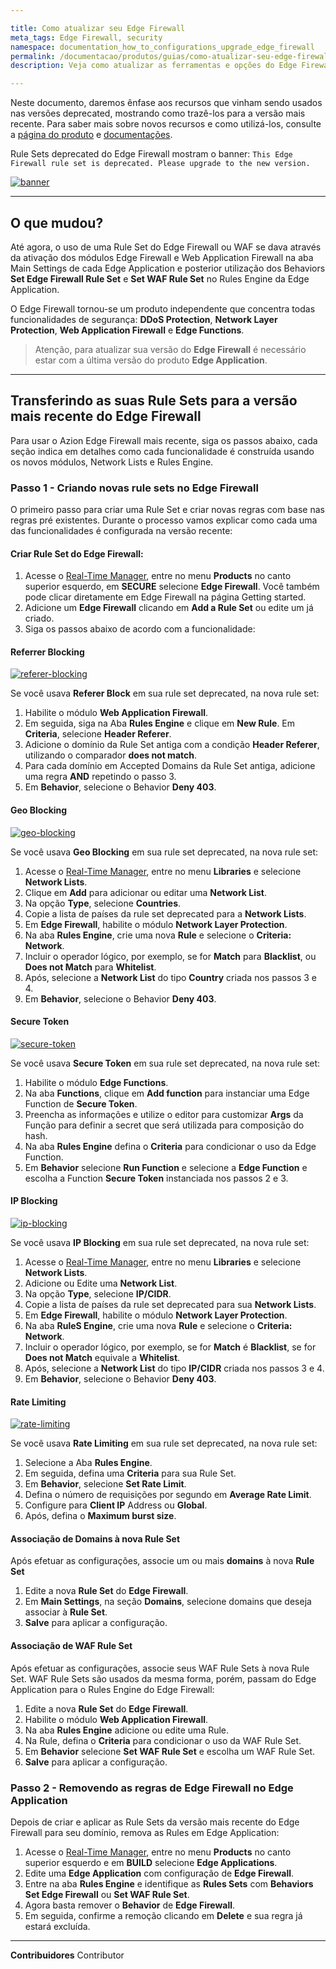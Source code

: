```yaml
---

title: Como atualizar seu Edge Firewall
meta_tags: Edge Firewall, security
namespace: documentation_how_to_configurations_upgrade_edge_firewall
permalink: /documentacao/produtos/guias/como-atualizar-seu-edge-firewall/
description: Veja como atualizar as ferramentas e opções do Edge Firewall

---
```


Neste documento, daremos ênfase aos recursos que vinham sendo usados nas versões deprecated, mostrando como trazê-los para a versão mais recente. Para saber mais sobre novos recursos e como utilizá-los, consulte a [página do produto](https://www.azion.com/pt-br/produtos/edge-firewall/) e [documentações](/en/documentation/products/edge-firewall/).

Rule Sets deprecated do Edge Firewall mostram o banner: `This Edge Firewall rule set is deprecated. Please upgrade to the new version.`

[![banner](/assets/docs/images/update-edge-firewall/banner.jpg)](/assets/docs/images/update-edge-firewall/banner.jpg)


---

## O que mudou?

Até agora, o uso de uma Rule Set do Edge Firewall ou WAF se dava através da ativação dos módulos Edge Firewall e Web Application Firewall na aba Main Settings de cada Edge Application e posterior utilização dos Behaviors **Set Edge Firewall Rule Set** e **Set WAF Rule Set** no Rules Engine da Edge Application.

O Edge Firewall tornou-se um produto independente que concentra todas funcionalidades de segurança: **DDoS Protection**, **Network Layer Protection**, **Web Application Firewall** e **Edge Functions**.

> Atenção, para atualizar sua versão do **Edge Firewall** é necessário estar com a última versão do produto **Edge Application**.

---

## Transferindo as suas Rule Sets para a versão mais recente do Edge Firewall

Para usar o Azion Edge Firewall mais recente, siga os passos abaixo, cada seção indica em detalhes como cada funcionalidade é construída usando os novos módulos, Network Lists e Rules Engine.

### Passo 1 - Criando novas rule sets no Edge Firewall

O primeiro passo para criar uma Rule Set e criar novas regras com base nas regras pré existentes. Durante o processo vamos explicar como cada uma das funcionalidades é configurada na versão recente:

#### Criar Rule Set do Edge Firewall:

1. Acesse o [Real-Time Manager](https://manager.azion.com/), entre no menu **Products** no canto superior esquerdo, em **SECURE** selecione **Edge Firewall**. Você também pode clicar diretamente em Edge Firewall na página Getting started.
2. Adicione um **Edge Firewall** clicando em **Add a Rule Set** ou edite um já criado.
3. Siga os passos abaixo de acordo com a funcionalidade:

#### Referrer Blocking

[![referer-blocking](/assets/docs/images/update-edge-firewall/referer-blocking.jpg)](/assets/docs/images/update-edge-firewall/referer-blocking.jpg)

Se você usava **Referer Block** em sua rule set deprecated, na nova rule set:

1. Habilite o módulo **Web Application Firewall**.
2. Em seguida, siga na Aba **Rules Engine** e clique em **New Rule**. Em **Criteria**, selecione **Header Referer**.
3. Adicione o domínio da Rule Set antiga com a condição **Header Referer**, utilizando o comparador **does not match**.
4. Para cada domínio em Accepted Domains da Rule Set antiga, adicione uma regra **AND** repetindo o passo 3.
5. Em **Behavior**, selecione o Behavior **Deny 403**.

#### Geo Blocking

[![geo-blocking](/assets/docs/images/update-edge-firewall/geo-blocking.jpg)](/assets/docs/images/update-edge-firewall/geo-blocking.jpg)

Se você usava **Geo Blocking** em sua rule set deprecated, na nova rule set:

1. Acesse o [Real-Time Manager](https://manager.azion.com/), entre no menu **Libraries** e selecione **Network Lists**.
2. Clique em **Add** para adicionar ou editar uma **Network List**.
3. Na opção **Type**, selecione **Countries**.
4. Copie a lista de países da rule set deprecated para a **Network Lists**.
5. Em **Edge Firewall**, habilite o módulo **Network Layer Protection**.
6. Na aba **Rules Engine**, crie uma nova **Rule** e selecione o **Criteria: Network**.
7. Incluir o operador lógico, por exemplo, se for **Match** para **Blacklist**, ou **Does not Match** para **Whitelist**.
8. Após, selecione a **Network List** do tipo **Country** criada nos passos 3 e 4.
9. Em **Behavior**, selecione o Behavior **Deny 403**.

#### Secure Token

[![secure-token](/assets/docs/images/update-edge-firewall/secure-token.jpg)](/assets/docs/images/update-edge-firewall/secure-token.jpg)

Se você usava **Secure Token** em sua rule set deprecated, na nova rule set:

1. Habilite o módulo **Edge Functions**.
2. Na aba **Functions**, clique em **Add function** para instanciar uma Edge Function de **Secure Token**.
3. Preencha as informações e utilize o editor para customizar **Args** da Função para definir a secret que será utilizada para composição do hash.
4. Na aba **Rules Engine** defina o **Criteria** para condicionar o uso da Edge Function.
5. Em **Behavior** selecione **Run Function** e selecione a **Edge Function** e escolha a Function **Secure Token** instanciada nos passos 2 e 3.

#### IP Blocking

[![ip-blocking](/assets/docs/images/update-edge-firewall/ip-blocking.jpg)](/assets/docs/images/update-edge-firewall/ip-blocking.jpg)

Se você usava **IP Blocking** em sua rule set deprecated, na nova rule set:

1. Acesse o [Real-Time Manager](https://manager.azion.com/), entre no menu **Libraries** e selecione **Network Lists**.
2. Adicione ou Edite uma **Network List**.
3. Na opção **Type**, selecione **IP/CIDR**.
4. Copie a lista de países da rule set deprecated para sua **Network Lists**.
5. Em **Edge Firewall**, habilite o módulo **Network Layer Protection**.
6. Na aba **RuleS Engine**, crie uma nova **Rule** e selecione o **Criteria: Network**.
7. Incluir o operador lógico, por exemplo, se for **Match** é **Blacklist**, se for **Does not Match** equivale a **Whitelist**.
8. Após, selecione a **Network List** do tipo **IP/CIDR** criada nos passos 3 e 4.
9. Em **Behavior**, selecione o Behavior **Deny 403**.

#### Rate Limiting

[![rate-limiting](/assets/docs/images/update-edge-firewall/rate-limiting.jpg)](/assets/docs/images/update-edge-firewall/rate-limiting.jpg)

Se você usava **Rate Limiting** em sua rule set deprecated, na nova rule set:

1. Selecione a Aba **Rules Engine**.
2. Em seguida, defina uma **Criteria** para sua Rule Set.
3. Em **Behavior**, selecione **Set Rate Limit**.
4. Defina o número de requisições por segundo em **Average Rate Limit**.
5. Configure para **Client IP** Address ou **Global**.
6. Após, defina o **Maximum burst size**.

#### Associação de Domains à nova Rule Set

Após efetuar as configurações, associe um ou mais **domains** à nova **Rule Set**

1. Edite a nova **Rule Set** do **Edge Firewall**.
2. Em **Main Settings**, na seção **Domains**, selecione domains que deseja associar à **Rule Set**.
3. **Salve** para aplicar a configuração.

#### Associação de WAF Rule Set

Após efetuar as configurações, associe seus WAF Rule Sets à nova Rule Set. WAF Rule Sets são usados da mesma forma, porém, passam do Edge Application para o Rules Engine do Edge Firewall:

1. Edite a nova **Rule Set** do **Edge Firewall**.
2. Habilite o módulo **Web Application Firewall**.
3. Na aba **Rules Engine** adicione ou edite uma Rule.
4. Na Rule, defina o **Criteria** para condicionar o uso da WAF Rule Set.
5. Em **Behavior** selecione **Set WAF Rule Set** e escolha um WAF Rule Set.
6. **Salve** para aplicar a configuração.

### Passo 2 - Removendo as regras de Edge Firewall no Edge Application

Depois de criar e aplicar as Rule Sets da versão mais recente do Edge Firewall para seu domínio, remova as Rules em Edge Application:

1. Acesse o [Real-Time Manager](https://manager.azion.com/),  entre no menu **Products** no canto superior esquerdo e em **BUILD** selecione **Edge Applications**.
2. Edite uma **Edge Application** com configuração de **Edge Firewall**.
3. Entre na aba **Rules Engine** e identifique as **Rules Sets** com **Behaviors Set Edge Firewall** ou **Set WAF Rule Set**.
4. Agora basta remover o **Behavior** de **Edge Firewall**.
5. Em seguida, confirme a remoção clicando em **Delete** e sua regra já estará excluída.




---


**Contribuidores** <ContributorList>Contributor</ContributorList>
